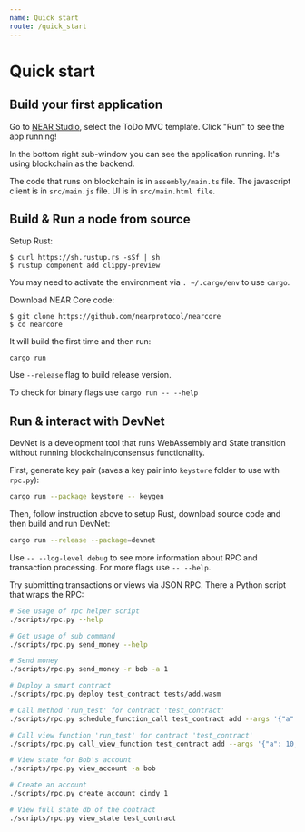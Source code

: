 ```yaml
---
name: Quick start
route: /quick_start
---
```


# Quick start

## Build your first application

Go to [NEAR Studio](https://studio.nearprotocol.com), select the ToDo MVC template.
Click "Run" to see the app running!

In the bottom right sub-window you can see the application running. It's using blockchain as the backend.

The code that runs on blockchain is in `assembly/main.ts` file. The javascript client is in `src/main.js` file. UI is in `src/main.html file`.

## Build & Run a node from source

Setup Rust:

    $ curl https://sh.rustup.rs -sSf | sh
    $ rustup component add clippy-preview

You may need to activate the environment via `. ~/.cargo/env` to use `cargo`.

Download NEAR Core code:

    $ git clone https://github.com/nearprotocol/nearcore
    $ cd nearcore

It will build the first time and then run:

    cargo run

Use `--release` flag to build release version.

To check for binary flags use `cargo run -- --help`

## Run & interact with DevNet

DevNet is a development tool that runs WebAssembly and State transition without running blockchain/consensus functionality.

First, generate key pair (saves a key pair into `keystore` folder to use with `rpc.py`):

```bash
cargo run --package keystore -- keygen
```

Then, follow instruction above to setup Rust, download source code and then build and run DevNet:

```bash
cargo run --release --package=devnet
```

Use `-- --log-level debug` to see more information about RPC and transaction processing. For more flags use `-- --help`.

Try submitting transactions or views via JSON RPC. There a Python script that wraps the RPC:

```bash
# See usage of rpc helper script
./scripts/rpc.py --help

# Get usage of sub command
./scripts/rpc.py send_money --help

# Send money
./scripts/rpc.py send_money -r bob -a 1

# Deploy a smart contract
./scripts/rpc.py deploy test_contract tests/add.wasm

# Call method 'run_test' for contract 'test_contract'
./scripts/rpc.py schedule_function_call test_contract add --args '{"a": 10, "b": 20}'

# Call view function 'run_test' for contract 'test_contract'
./scripts/rpc.py call_view_function test_contract add --args '{"a": 10, "b": 20}'

# View state for Bob's account
./scripts/rpc.py view_account -a bob

# Create an account
./scripts/rpc.py create_account cindy 1

# View full state db of the contract
./scripts/rpc.py view_state test_contract
```
